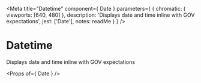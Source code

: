 
<Meta
  title="Datetime"
  component={ Date }
  parameters={ {
    chromatic: { viewports: [640, 480] },
    description: 'Displays date and time inline with GOV expectations',
    jest: ['Date'],
    notes: readMe
  } }
/>

# Datetime

Displays date and time inline with GOV expectations

<Preview withToolbar>
  <Story name="Date From Inputted Values">
    <Date year={2022} month={7} day={30} />
  </Story>
</Preview>

<Props of={ Date } />

<Preview>
  <Story name="Date From ISO String">
    <Date dateTime="2022-07-30T19:39:33.233Z" />
  </Story>
</Preview>

<Preview>
  <Story name="Date From ISO String With Time First">
    <Date dateTime="2022-07-30T19:39:33.233Z" displayTime={true} precedence={"time"} />
  </Story>
</Preview>

<Preview>
  <Story name="Date From ISO String With Time Last">
    <Date dateTime="2022-07-39T19:39:33.233Z" displayTime={true} precedence={"date"} />
  </Story>
</Preview>